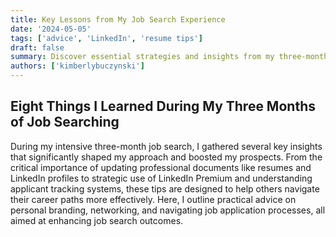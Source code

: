 ```yaml
---
title: Key Lessons from My Job Search Experience
date: '2024-05-05'
tags: ['advice', 'LinkedIn', 'resume tips']
draft: false
summary: Discover essential strategies and insights from my three-month job search journey, including the benefits of LinkedIn Premium, resume tips, and the importance of networking.
authors: ['kimberlybuczynski']
---
```


## Eight Things I Learned During My Three Months of Job Searching

During my intensive three-month job search, I gathered several key insights that significantly shaped my approach and boosted my prospects. From the critical importance of updating professional documents like resumes and LinkedIn profiles to strategic use of LinkedIn Premium and understanding applicant tracking systems, these tips are designed to help others navigate their career paths more effectively. Here, I outline practical advice on personal branding, networking, and navigating job application processes, all aimed at enhancing job search outcomes.
